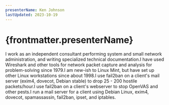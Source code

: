 ```yaml
---
presenterName: Ken Johnson
lastUpdated: 2023-10-19
---
```


# {frontmatter.presenterName}
I work as an independent
consultant performing system and small network administration, and
writing specialized technical documentation.I have used Wireshark
and other tools for network packet capture and analysis for
problem-solving since 1979.I am new-ish to Linux
Mint, but have set up other Linux workstations since about
1998.I use fail2ban on a
client's mail server (exim4, dovecot, Debian stable) to drop 25 -
200 hostile packets/hour.I use fail2ban on a
client's webserver to stop OpenVAS and other pests.I run a mail server for
a client using Debian Linux, exim4, dovecot, spamassassin,
fail2ban, ipset, and iptables.